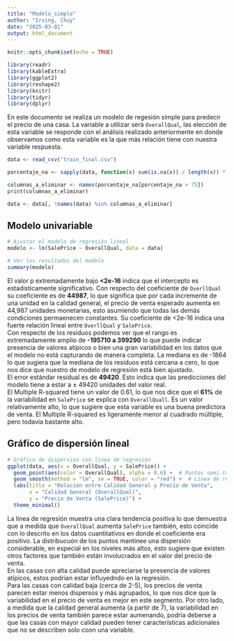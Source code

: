 ```yaml
---
title: "Modelo_simple"
author: "Irving, Chuy"
date: "2025-03-01"
output: html_document
---
```



```r
knitr::opts_chunk$set(echo = TRUE)
```

```r
library(readr)
library(kableExtra)
library(ggplot2)
library(reshape2)
library(knitr)
library(tidyr)
library(dplyr)
```

En este documento se realiza un modelo de regesión simple para predecir el precio de una casa. La variable a utilizar será `OverallQual`, las elección de esta variable se responde con el análisis realizado anteriormente en donde observamos como esta variable es la que más relación tiene con nuestra variable respuesta.
```r
data <- read_csv("train_final.csv")
```

```r
porcentaje_na <- sapply(data, function(x) sum(is.na(x)) / length(x)) * 100

columnas_a_eliminar <- names(porcentaje_na[porcentaje_na > 75])
print(columnas_a_eliminar)

data <- data[, !names(data) %in% columnas_a_eliminar]
```

## Modelo univariable
```r
# Ajustar el modelo de regresión lineal
modelo <- lm(SalePrice ~ OverallQual, data = data)

# Ver los resultados del modelo
summary(modelo)

```
El valor p extremadamente bajo **<2e-16** indica que el intercepto es estadísticamente significativo.
Con respecto del coeficiente de `OverllQual` su coeficiente es de **44987**, lo que significa que por cada incremente de una unidad en la calidad general, el precio de venta esperado aumenta en 44,987 unidades monetarias, esto asumiendo que todas las demás condiciones permaenecen constantes. Su coeficiente de <2e-16 indica una fuerte relación lineal entre `OverllQual` y `SalePrice`.  
Con respecto de los residuos podemos ver que el rango es extremadamente amplio de **-195710 a 399290** lo que puede indicar presencia de valores atípicos o bien una gran variabilidad en los datos que el modelo no está capturando de manera completa.
La mediana es de -1864 lo que sugiera que la mediana de los residuos está cercana a cero, lo que nos dice que nuestro de modelo de regresión está bien ajustado.  
El error estándar residual es de **49420**. Esto indica que las predicciones del modelo tiene a estar a ± 49420 unidades del valor real.  
El Multiple R-squared tiene un valor de 0.61, lo que nos dice que el **61%** de la variabilidad en `SalePrice`  se explica con `OverallQuall`. Es un valor relativamente alto, lo que sugiere que esta variable es una buena predictora de venta.
El Multiple R-squared es ligeramente menor al cuadrado múltiple, pero todavía bastante alto.  

## Gráfico de dispersión lineal
```r
# Gráfico de dispersión con línea de regresión
ggplot(data, aes(x = OverallQual, y = SalePrice)) +
  geom_point(aes(color = OverallQual), alpha = 0.6) +  # Puntos semi-transparentes coloreados por OverallQual
  geom_smooth(method = "lm", se = TRUE, color = "red") +  # Línea de regresión lineal con intervalo de confianza
  labs(title = "Relación entre Calidad General y Precio de Venta",
       x = "Calidad General (OverallQual)",
       y = "Precio de Venta (SalePrice)") +
  theme_minimal()


```
La línea de regresión muestra una clara tendencia positiva lo que demuestra que a medida que `OverallQual` aumenta `SalePrice` también, esto coincide con lo descrito en los datos cuantitativos en donde el coeficiente era positivo. La distribucuón de los puntos mantinee una dispersión considerable, en especial en los niveles más altos, esto sugiere que existen otros factores que también están involucrados en el valor del precio de venta.  
En las casas con alta calidad puede apreciarse la presencia de valores atípicos, estos podrían estar influyedndo en la regresión.  
Para las casas con calidad baja (cerca de 2-5), los precios de venta parecen estar menos dispersos y más agrupados, lo que nos dice que la variabilidad en el precio de venta es mejor en este segmento. Por otro lado, a medida que la calidad general aumenta (a partir de 7), la variabilidad en los precios de venta también parece estar aumenando, podría deberse a que las casas con mayor calidad pueden tener características adicionales que no se describen solo coon una variable.  

